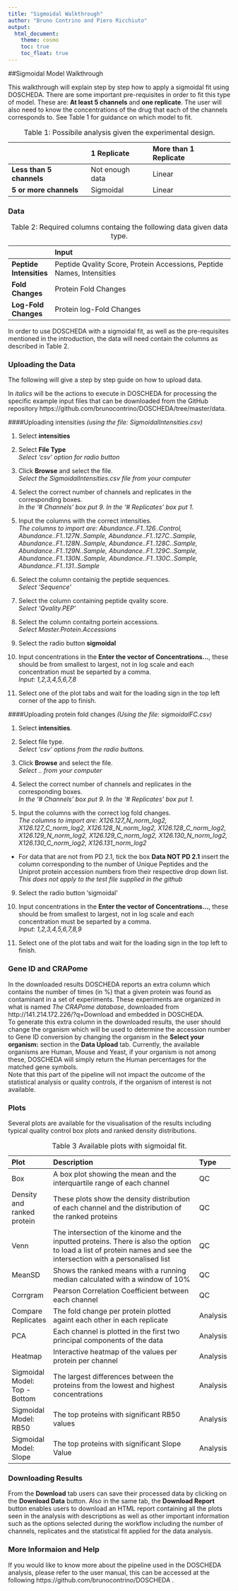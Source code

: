 ---
title: "Sigmoidal Walkthrough"
author: "Bruno Contrino and Piero Ricchiuto"
output: 
  html_document:
    theme: cosmo
    toc: true
    toc_float: true
---


##Sigmoidal Model Walkthrough

This walkthrough will explain step by step how to apply a sigmoidal fit using DOSCHEDA. There are some important pre-requisites in order to fit this type of model. These are: **At least 5 channels** and **one replicate**. The user will also need to know the concentrations of the drug that each of the channels corresponds to. See Table 1 for guidance on which model to fit.     


|                     |1 Replicate |More than 1 Replicate |
|:--------------------|:-----------|:---------------------|
|**Less than 5 channels** |Not enough data      |Linear                |
|**5 or more channels**   |Sigmoidal   |Linear                |

Table: Table 1: Possibile analysis given the experimental design.

### Data

|                    |Input                                                                                   |
|:-------------------|:---------------------------------------------------------------------------------------|
|**Peptide Intensities** |Peptide Qvality Score, Protein Accessions, Peptide Names, Intensities |
|**Fold Changes**        |Protein Fold Changes        |
|**Log-Fold Changes**    |Protein log-Fold Changes     |

Table: Table 2: Required columns containg the following data given data type.     

In order to use DOSCHEDA with a sigmoidal fit, as well as the pre-requisites mentioned in the introduction, the data will need contain the columns as described in Table 2.

### Uploading the Data

The following will give a step by step guide on how to upload data.   

In *italics* will be the actions to execute in DOSCHEDA for processing the specific example input files that can be downloaded from the GitHub repository https://github.com/brunocontrino/DOSCHEDA/tree/master/data.

####Uploading intensities
*(using the file: SigmoidalIntensities.csv)*

1. Select **intensities**   

2. Select **File Type**  
        *Select 'csv' option for radio button*

3. Click **Browse** and select the file.  
   *Select the SigmoidalIntensities.csv file from your computer*

4. Select the correct number of channels and replicates in the corresponding boxes.   
   *In the '\# Channels' box put 9. In the '\# Replicates' box put 1.*

5. Input the columns with the correct intensities.  
  *The columns to import are: Abundance..F1..126..Control,	Abundance..F1..127N..Sample,	Abundance..F1..127C..Sample,	Abundance..F1..128N..Sample,	Abundance..F1..128C..Sample,	Abundance..F1..129N..Sample,	Abundance..F1..129C..Sample,	Abundance..F1..130N..Sample,	Abundance..F1..130C..Sample,	Abundance..F1..131..Sample*

6. Select the column containig the peptide sequences.  
  *Select 'Sequence'*

7. Select the column containing peptide qvality score.  
  *Select 'Qvality.PEP'*
  
8. Select the column contaitng portein accessions.  
*Select Master.Protein.Accessions*

9. Select the radio button **sigmoidal**

10. Input concentrations in the **Enter the vector of Concentrations...**, these should be from smallest to largest, not in log scale and each concentration must be separted by a comma.  
*Input: 1,2,3,4,5,6,7,8*


11. Select one of the plot tabs and wait for the loading sign in the top left corner of the app to finish. 


####Uploading protein fold changes
*(Using the file: sigmoidalFC.csv)* 

1. Select **intensities**. 

2. Select file type.   
  *Select 'csv' options from the radio buttons.*

3. Click **Browse** and select the file.  
  *Select .. from your computer* 

4. Select the correct number of channels and replicates in the corresponding boxes.   
   *In the '\# Channels' box put 9. In the '\# Replicates' box put 1.*

5. Input the columns with the correct log fold changes.  
  *The columns to import are: X126.127_N_norm_log2,	X126.127_C_norm_log2,	X126.128_N_norm_log2,	X126.128_C_norm_log2,	X126.129_N_norm_log2,	X126.129_C_norm_log2,	X126.130_N_norm_log2,	X126.130_C_norm_log2,	X126.131_norm_log2*    
 + For data that are not from PD 2.1, tick the box **Data NOT PD 2.1** insert the column corresponding to the number of Unique Peptides and the Uniprot protein accession numbers from their respective drop down list.
 *This does not apply to the test file supplied in the github*


9. Select the radio button 'sigmoidal'

10. Input concentrations in the **Enter the vector of Concentrations...**, these should be from smallest to largest, not in log scale and each concentration must be separted by a comma.  
*Input: 1,2,3,4,5,6,7,8,9*

11. Select one of the plot tabs and wait for the loading sign in the top left to finish. 

### Gene ID and CRAPome
In the downloaded results DOSCHEDA reports an extra column which contains the number of times (in \%) that a given protein was found as contaminant in a set of experiments. These experiments are organized in what is named *The CRAPome database*, downloaded from http://141.214.172.226/?q=Download and embedded in DOSCHEDA.   
To generate this extra column in the downloaded results, the user should change the organism which will be used to determine the accession number to Gene ID conversion by changing the organism in the **Select your organism:** section in the **Data Upload** tab. 
Currently, the available organisms are Human, Mouse and Yeast, if your organism is not among these, DOSCHEDA will simply return the Human percentages for the matched gene symbols.   
Note that this part of the pipeline will not impact the outcome of the statistical analysis or quality controls, if the organism of interest is not available.    


### Plots
Several plots are available for the visualisation of the results including typical quality control box plots and ranked density distributions.
 


|Plot                          |Description                                                                                                                                                          |Type     |
|:-----------------------------|:--------------------------------------------------------------------------------------------------------------------------------------------------------------------|:--------|
|Box                           |A box plot showing the mean and the interquartile range of each channel                                                                                              |QC       |
|Density and ranked protein    |These plots show the density distribution of each channel and the distribution of the ranked proteins                                                                |QC       |
|Venn                          |The intersection of the kinome and the inputted proteins. There is also the option to load a list of protein names and see the intersection with a personalised list |QC       |
|MeanSD                        |Shows the ranked means with a running median calculated with a window of 10%                                                                                        |QC       |
|Corrgram                      |Pearson Correlation Coefficient between each channel                                                                                                                 |QC       |
|Compare Replicates            |The fold change per protein plotted againt each other in each replicate                                                                                              |Analysis |
|PCA                           |Each channel is plotted in the first two principal components of the data                                                                                            |Analysis |
|Heatmap                       |Interactive heatmap of the values per protein per channel                                                                                                            |Analysis |
|Sigmoidal Model: Top - Bottom |The largest differences between the proteins from the lowest and highest concentrations                                                                               |Analysis |
|Sigmoidal Model: RB50         |The top proteins with significant RB50 values                                                                                                                        |Analysis |
|Sigmoidal Model: Slope      |The top proteins with significant Slope Value                                                                                                                                                                   |Analysis |

Table: Table 3 Available plots with sigmoidal fit. 


### Downloading Results 
From the **Download** tab users can save their processed data by clicking on the **Download Data** button. Also in the same tab, the **Download Report** button enables users to download an HTML report containing all the plots seen in the analysis with descriptions as well as other important information such as the options selected during the workflow including the number of channels, replicates and the statistical fit applied for the data analysis.



### More Informaion and Help 


If you would like to know more about the pipeline used in the DOSCHEDA analysis, please refer to the user manual, this can be accessed at the following https://github.com/brunocontrino/DOSCHEDA .



